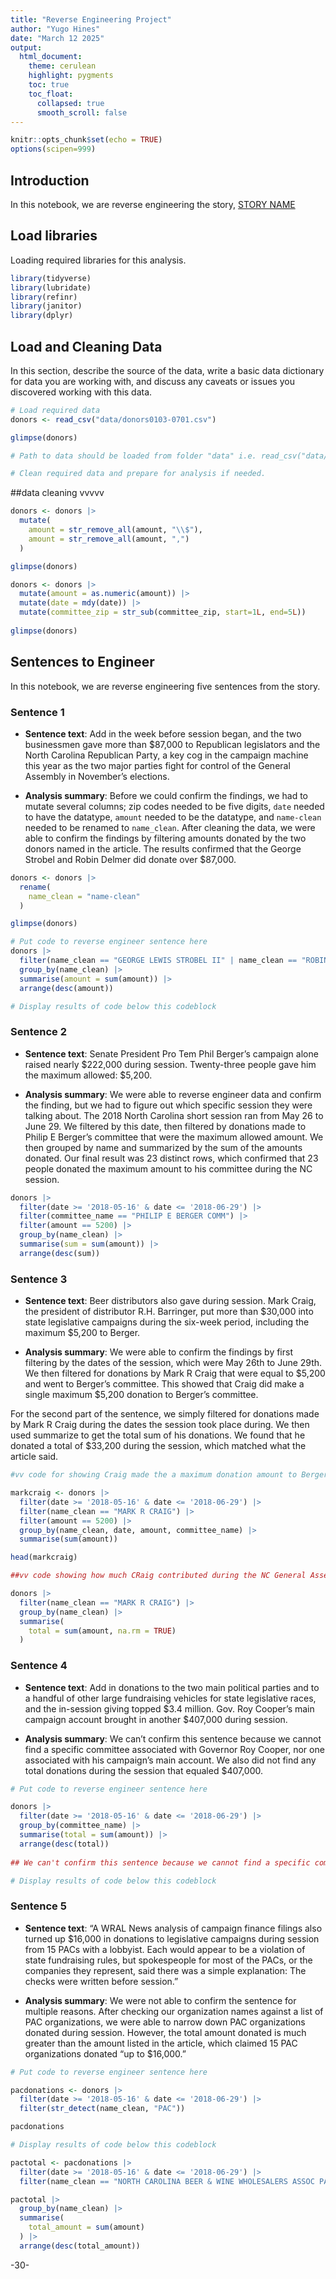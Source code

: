 ```yaml
---
title: "Reverse Engineering Project"
author: "Yugo Hines"
date: "March 12 2025"
output:
  html_document:
    theme: cerulean
    highlight: pygments
    toc: true
    toc_float:
      collapsed: true
      smooth_scroll: false
---
```


```r
knitr::opts_chunk$set(echo = TRUE)
options(scipen=999)
```

## Introduction 

In this notebook, we are reverse engineering the story, [STORY NAME](STORY URL)

## Load libraries

Loading required libraries for this analysis.

```r

library(tidyverse)
library(lubridate)
library(refinr)
library(janitor)
library(dplyr)

```


## Load and Cleaning Data

In this section, describe the source of the data, write a basic data dictionary for data you are working with, and discuss any caveats or issues you discovered working with this data. 

```r
# Load required data
donors <- read_csv("data/donors0103-0701.csv")

glimpse(donors)

# Path to data should be loaded from folder "data" i.e. read_csv("data/name_of_data.csv")

# Clean required data and prepare for analysis if needed. 


```
##data cleaning vvvvv

```r
donors <- donors |>
  mutate(
    amount = str_remove_all(amount, "\\$"),
    amount = str_remove_all(amount, ",")
  )

glimpse(donors)

```


```r

donors <- donors |>
  mutate(amount = as.numeric(amount)) |>
  mutate(date = mdy(date)) |>
  mutate(committee_zip = str_sub(committee_zip, start=1L, end=5L)) 
  
glimpse(donors)

```


## Sentences to Engineer
In this notebook, we are reverse engineering five sentences from the story.

### Sentence 1

* **Sentence text**: Add in the week before session began, and the two businessmen gave more than $87,000 to Republican legislators and the North Carolina Republican Party, a key cog in the campaign machine this year as the two major parties fight for control of the General Assembly in November's elections.

* **Analysis summary**:  Before we could confirm the findings, we had to mutate several columns; zip codes needed to be five digits, `date` needed to have the <date> datatype, `amount` needed to be the <dbl> datatype, and `name-clean` needed to be renamed to `name_clean`. After cleaning the data, we were able to confirm the findings by filtering amounts donated by the two donors named in the article. The results confirmed that the George Strobel and Robin Delmer did donate over $87,000.


```r

donors <- donors |>
  rename(
    name_clean = "name-clean"
  )

glimpse(donors)

```

```r

# Put code to reverse engineer sentence here
donors |>
  filter(name_clean == "GEORGE LEWIS STROBEL II" | name_clean == "ROBIN E DELMER") |>
  group_by(name_clean) |>
  summarise(amount = sum(amount)) |>
  arrange(desc(amount))

# Display results of code below this codeblock


```


### Sentence 2

* **Sentence text**: Senate President Pro Tem Phil Berger's campaign alone raised nearly $222,000 during session. Twenty-three people gave him the maximum allowed: $5,200.

* **Analysis summary**: We were able to reverse engineer data and confirm the finding, but we had to figure out which specific session they were talking about. The 2018 North Carolina short session ran from May 26 to June 29. We filtered by this date, then filtered by donations made to Philip E Berger's committee that were the maximum allowed amount. We then grouped by name and summarized by the sum of the amounts donated. Our final result was 23 distinct rows, which confirmed that 23 people donated the maximum amount to his committee during the NC session.

```r

donors |>
  filter(date >= '2018-05-16' & date <= '2018-06-29') |>
  filter(committee_name == "PHILIP E BERGER COMM") |>
  filter(amount == 5200) |>
  group_by(name_clean) |>
  summarise(sum = sum(amount)) |>
  arrange(desc(sum))

```


### Sentence 3

* **Sentence text**: Beer distributors also gave during session. Mark Craig, the president of distributor R.H. Barringer, put more than $30,000 into state legislative campaigns during the six-week period, including the maximum $5,200 to Berger. 

* **Analysis summary**: We were able to confirm the findings by first filtering by the dates of the session, which were May 26th to June 29th. We then filtered for donations by Mark R Craig that were equal to $5,200 and went to Berger's committee. This showed that Craig did make a single maximum $5,200 donation to Berger's committee.

For the second part of the sentence, we simply filtered for donations made by Mark R Craig during the dates the session took place during. We then used summarize to get the total sum of his donations. We found that he donated a total of $33,200 during the session, which matched what the article said.

```r
#vv code for showing Craig made the a maximum donation amount to Berger.

markcraig <- donors |>
  filter(date >= '2018-05-16' & date <= '2018-06-29') |>
  filter(name_clean == "MARK R CRAIG") |>
  filter(amount == 5200) |>
  group_by(name_clean, date, amount, committee_name) |>
  summarise(sum(amount))

head(markcraig)

```
```r
##vv code showing how much CRaig contributed during the NC General Assembly ($33,000+) 

donors |>
  filter(name_clean == "MARK R CRAIG") |>
  group_by(name_clean) |>
  summarise(
    total = sum(amount, na.rm = TRUE) 
  )

```


### Sentence 4

* **Sentence text**: Add in donations to the two main political parties and to a handful of other large fundraising vehicles for state legislative races, and the in-session giving topped $3.4 million. Gov. Roy Cooper's main campaign account brought in another $407,000 during session.

* **Analysis summary**: We can't confirm this sentence because we cannot find a specific committee associated with Governor Roy Cooper, nor one associated with his campaign's main account. We also did not find any total donations during the session that equaled $407,000.

```r
# Put code to reverse engineer sentence here

donors |>
  filter(date >= '2018-05-16' & date <= '2018-06-29') |>
  group_by(committee_name) |>
  summarise(total = sum(amount)) |>
  arrange(desc(total))
  
## We can't confirm this sentence because we cannot find a specific committee associated with Governor Roy Cooper, nor one associated with his campaign's main account. We also did not find any total donations during the session that equaled 407,000.

# Display results of code below this codeblock

```

### Sentence 5

* **Sentence text**: “A WRAL News analysis of campaign finance filings also turned up $16,000 in donations to legislative campaigns during session from 15 PACs with a lobbyist. Each would appear to be a violation of state fundraising rules, but spokespeople for most of the PACs, or the companies they represent, said there was a simple explanation: The checks were written before session.”

* **Analysis summary**: We were not able to confirm the sentence for multiple reasons. After checking our organization names against a list of PAC organizations, we were able to narrow down PAC organizations donated during session. However, the total amount donated is much greater than the amount listed in the article, which claimed 15 PAC organizations donated "up to $16,000."

```r
# Put code to reverse engineer sentence here

pacdonations <- donors |>
  filter(date >= '2018-05-16' & date <= '2018-06-29') |>
  filter(str_detect(name_clean, "PAC"))

pacdonations

# Display results of code below this codeblock

```

```r

pactotal <- pacdonations |>
  filter(date >= '2018-05-16' & date <= '2018-06-29') |>
  filter(name_clean == "NORTH CAROLINA BEER & WINE WHOLESALERS ASSOC PAC" | name_clean == "NC OUTDOOR ADVERTISING ASSOC PAC" | name_clean == "NC CHIROPRACTIC ASSOC PAC" | name_clean == "NC STATE OPTOMETRIC SOCIETY PAC" | name_clean == "NC FIRE PAC" | name_clean == "NC ADCOVATES FOR JUSTICE PAC" | name_clean == "NC PORK COUNCIL PAC" | name_clean == "NC POULTRY FEDERATION PAC" | name_clean == "NC POULTRY FEDERATION PAC" | name_clean == "SMITHFIELD FOODS PAC" | name_clean == "WALMART STORES PAC" | name_clean == "WARD AND SMITH PAC" | name_clean == "REMY KEMP & ASSOCIATES PAC" | name_clean == "BB&T PAC" | name_clean == "AT&T PAC" | name_clean == "NATIONWIDE CAROLINA PAC")

pactotal |>
  group_by(name_clean) |>
  summarise(
    total_amount = sum(amount)
  ) |>
  arrange(desc(total_amount))
```


-30-